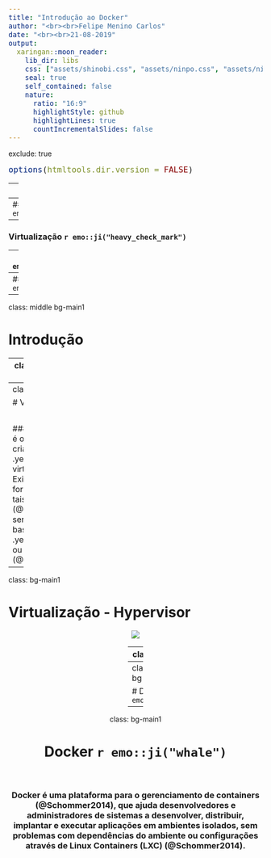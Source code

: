 ```yaml
---
title: "Introdução ao Docker"
author: "<br><br>Felipe Menino Carlos"
date: "<br><br>21-08-2019"
output:
  xaringan::moon_reader:
    lib_dir: libs
    css: ["assets/shinobi.css", "assets/ninpo.css", "assets/ninjutsu.css"]
    seal: true
    self_contained: false
    nature:
      ratio: "16:9"
      highlightStyle: github
      highlightLines: true
      countIncrementalSlides: false
---
```

exclude: true
<style type="text/css">
code.r{
  font-size: 16px;
}
pre {
  font-size: 16px !important;
}
</style>
```r
options(htmltools.dir.version = FALSE)
```
---
class: bg-main1

# Agenda

--
### Introdução `r emo::ji("heavy_check_mark")`

--
### Virtualização `r emo::ji("heavy_check_mark")`

--
### Docker `r emo::ji("heavy_check_mark")`

--
### Exemplos de uso `r emo::ji("heavy_check_mark")`

---
class: middle bg-main1

# Introdução

---
class: middle bg-main1

# Virtualização

---
class: bg-main1

# Virtualização

<br>

### Virtualização é o processo de criar .yellow[ambientes virtuais isolados]. Existem duas formas de prover tais ambientes (@Chung2016), sendo elas, as baseadas em .yellow[containers] ou hypervisors (@Morabito2015).

---
class: bg-main1

# Virtualização - Hypervisor

<center>
![](res/1_intro/hypervisor_overview.svg)
<center>

---
class: bg-main1

# Virtualização - Containers

<center>
![](res/1_intro/container_overview.svg)
<center>

---
class: middle bg-main1

# Docker `r emo::ji("whale")`

---
class: bg-main1

# Docker `r emo::ji("whale")`

<br>

### Docker é uma plataforma para o gerenciamento de containers (@Schommer2014), que ajuda desenvolvedores e administradores de sistemas a desenvolver, distribuir, implantar e executar aplicações em ambientes isolados, sem problemas com dependências do ambiente ou configurações através de Linux Containers (LXC) (@Schommer2014).
